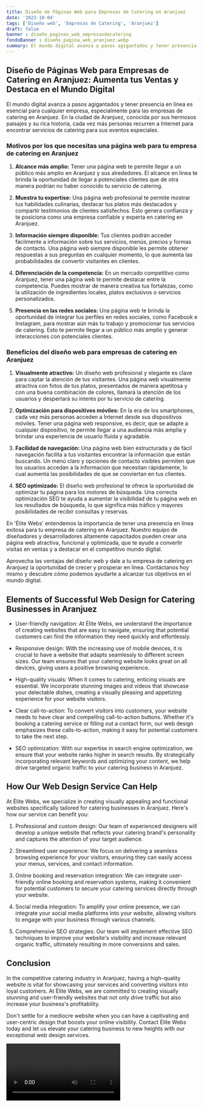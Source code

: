 ```yaml
---
title: Diseño de Páginas Web para Empresas de Catering en Aranjuez
date: '2023-10-04'
tags: ['Diseño web', 'Empresas de Catering', 'Aranjuez']
draft: false
banner : diseño_paginas_web_empresasdecatering
fondoBanner : diseño_pagina_web_aranjuez.webp
summary: El mundo digital avanza a pasos agigantados y tener presencia en línea es esencial para cualquier empresa, especialmente para las empresas de catering en Aranjuez. En la ciudad de Aranjuez, conocida por sus hermosos paisajes y su rica historia, cada vez más personas recurren a Internet para encontrar servicios de catering para sus eventos especiales.
---
```


## Diseño de Páginas Web para Empresas de Catering en Aranjuez: Aumenta tus Ventas y Destaca en el Mundo Digital

El mundo digital avanza a pasos agigantados y tener presencia en línea es esencial para cualquier empresa, especialmente para las empresas de catering en Aranjuez. En la ciudad de Aranjuez, conocida por sus hermosos paisajes y su rica historia, cada vez más personas recurren a Internet para encontrar servicios de catering para sus eventos especiales.

### Motivos por los que necesitas una página web para tu empresa de catering en Aranjuez

1. **Alcance más amplio:** Tener una página web te permite llegar a un público más amplio en Aranjuez y sus alrededores. El alcance en línea te brinda la oportunidad de llegar a potenciales clientes que de otra manera podrían no haber conocido tu servicio de catering.

2. **Muestra tu expertise:** Una página web profesional te permite mostrar tus habilidades culinarias, destacar tus platos más destacados y compartir testimonios de clientes satisfechos. Esto genera confianza y te posiciona como una empresa confiable y experta en catering en Aranjuez.

3. **Información siempre disponible:** Tus clientes podrán acceder fácilmente a información sobre tus servicios, menús, precios y formas de contacto. Una página web siempre disponible les permite obtener respuestas a sus preguntas en cualquier momento, lo que aumenta las probabilidades de convertir visitantes en clientes.

4. **Diferenciación de la competencia:** En un mercado competitivo como Aranjuez, tener una página web te permite destacar entre la competencia. Puedes mostrar de manera creativa tus fortalezas, como la utilización de ingredientes locales, platos exclusivos o servicios personalizados.

5. **Presencia en las redes sociales:** Una página web te brinda la oportunidad de integrar tus perfiles en redes sociales, como Facebook e Instagram, para mostrar aún más tu trabajo y promocionar tus servicios de catering. Esto te permite llegar a un público más amplio y generar interacciones con potenciales clientes.

### Beneficios del diseño web para empresas de catering en Aranjuez

1. **Visualmente atractivo:** Un diseño web profesional y elegante es clave para captar la atención de tus visitantes. Una página web visualmente atractiva con fotos de tus platos, presentados de manera apetitosa y con una buena combinación de colores, llamará la atención de los usuarios y despertará su interés por tu servicio de catering.

2. **Optimización para dispositivos móviles:** En la era de los smartphones, cada vez más personas acceden a Internet desde sus dispositivos móviles. Tener una página web responsive, es decir, que se adapte a cualquier dispositivo, te permite llegar a una audiencia más amplia y brindar una experiencia de usuario fluida y agradable.

3. **Facilidad de navegación:** Una página web bien estructurada y de fácil navegación facilita a tus visitantes encontrar la información que están buscando. Un menú claro y opciones de contacto visibles permiten que los usuarios accedan a la información que necesitan rápidamente, lo cual aumenta las posibilidades de que se conviertan en tus clientes.

4. **SEO optimizado:** El diseño web profesional te ofrece la oportunidad de optimizar tu página para los motores de búsqueda. Una correcta optimización SEO te ayuda a aumentar la visibilidad de tu página web en los resultados de búsqueda, lo que significa más tráfico y mayores posibilidades de recibir consultas y reservas.

En 'Élite Webs' entendemos la importancia de tener una presencia en línea exitosa para tu empresa de catering en Aranjuez. Nuestro equipo de diseñadores y desarrolladores altamente capacitados pueden crear una página web atractiva, funcional y optimizada, que te ayude a convertir visitas en ventas y a destacar en el competitivo mundo digital.

Aprovecha las ventajas del diseño web y dale a tu empresa de catering en Aranjuez la oportunidad de crecer y prosperar en línea. Contáctanos hoy mismo y descubre cómo podemos ayudarte a alcanzar tus objetivos en el mundo digital.

<GifSeo />

<Cta />

## Elements of Successful Web Design for Catering Businesses in Aranjuez

- User-friendly navigation: At Élite Webs, we understand the importance of creating websites that are easy to navigate, ensuring that potential customers can find the information they need quickly and effortlessly.

- Responsive design: With the increasing use of mobile devices, it is crucial to have a website that adapts seamlessly to different screen sizes. Our team ensures that your catering website looks great on all devices, giving users a positive browsing experience.

- High-quality visuals: When it comes to catering, enticing visuals are essential. We incorporate stunning images and videos that showcase your delectable dishes, creating a visually pleasing and appetizing experience for your website visitors.

- Clear call-to-action: To convert visitors into customers, your website needs to have clear and compelling call-to-action buttons. Whether it's booking a catering service or filling out a contact form, our web design emphasizes these calls-to-action, making it easy for potential customers to take the next step.

- SEO optimization: With our expertise in search engine optimization, we ensure that your website ranks higher in search results. By strategically incorporating relevant keywords and optimizing your content, we help drive targeted organic traffic to your catering business in Aranjuez.

## How Our Web Design Service Can Help

At Élite Webs, we specialize in creating visually appealing and functional websites specifically tailored for catering businesses in Aranjuez. Here's how our service can benefit you:

1. Professional and custom design: Our team of experienced designers will develop a unique website that reflects your catering brand's personality and captures the attention of your target audience.

2. Streamlined user experience: We focus on delivering a seamless browsing experience for your visitors, ensuring they can easily access your menus, services, and contact information.

3. Online booking and reservation integration: We can integrate user-friendly online booking and reservation systems, making it convenient for potential customers to secure your catering services directly through your website.

4. Social media integration: To amplify your online presence, we can integrate your social media platforms into your website, allowing visitors to engage with your business through various channels.

5. Comprehensive SEO strategies: Our team will implement effective SEO techniques to improve your website's visibility and increase relevant organic traffic, ultimately resulting in more conversions and sales.

## Conclusion

In the competitive catering industry in Aranjuez, having a high-quality website is vital for showcasing your services and converting visitors into loyal customers. At Élite Webs, we are committed to creating visually stunning and user-friendly websites that not only drive traffic but also increase your business's profitability.

Don't settle for a mediocre website when you can have a captivating and user-centric design that boosts your online visibility. Contact Élite Webs today and let us elevate your catering business to new heights with our exceptional web design services.

<Video />

<CtaBot job='Empresas de Catering' city='Aranjuez'/>

<Gmaps query='Aranjuez+españa+maps' />